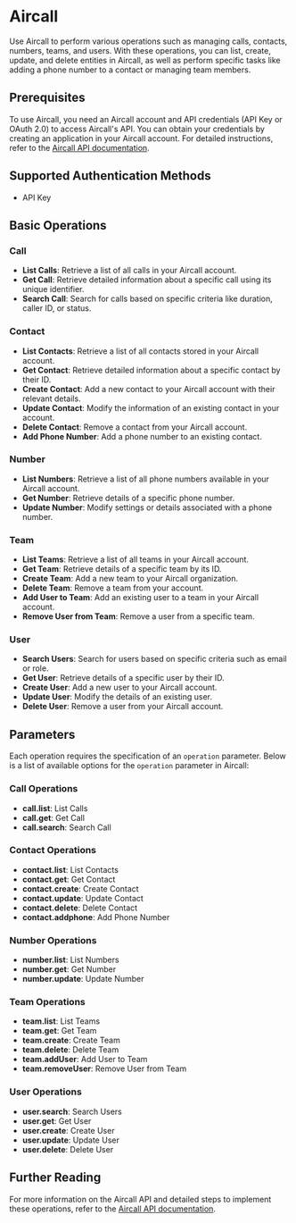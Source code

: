 # Aircall

Use Aircall to perform various operations such as managing calls, contacts, numbers, teams, and users. With these operations, you can list, create, update, and delete entities in Aircall, as well as perform specific tasks like adding a phone number to a contact or managing team members.

## Prerequisites

To use Aircall, you need an Aircall account and API credentials (API Key or OAuth 2.0) to access Aircall's API. You can obtain your credentials by creating an application in your Aircall account. For detailed instructions, refer to the [Aircall API documentation](https://developer.aircall.io/api-references/).

## Supported Authentication Methods

-   API Key

## Basic Operations

### Call

-   **List Calls**: Retrieve a list of all calls in your Aircall account.
-   **Get Call**: Retrieve detailed information about a specific call using its unique identifier.
-   **Search Call**: Search for calls based on specific criteria like duration, caller ID, or status.

### Contact

-   **List Contacts**: Retrieve a list of all contacts stored in your Aircall account.
-   **Get Contact**: Retrieve detailed information about a specific contact by their ID.
-   **Create Contact**: Add a new contact to your Aircall account with their relevant details.
-   **Update Contact**: Modify the information of an existing contact in your account.
-   **Delete Contact**: Remove a contact from your Aircall account.
-   **Add Phone Number**: Add a phone number to an existing contact.

### Number

-   **List Numbers**: Retrieve a list of all phone numbers available in your Aircall account.
-   **Get Number**: Retrieve details of a specific phone number.
-   **Update Number**: Modify settings or details associated with a phone number.

### Team

-   **List Teams**: Retrieve a list of all teams in your Aircall account.
-   **Get Team**: Retrieve details of a specific team by its ID.
-   **Create Team**: Add a new team to your Aircall organization.
-   **Delete Team**: Remove a team from your account.
-   **Add User to Team**: Add an existing user to a team in your Aircall account.
-   **Remove User from Team**: Remove a user from a specific team.

### User

-   **Search Users**: Search for users based on specific criteria such as email or role.
-   **Get User**: Retrieve details of a specific user by their ID.
-   **Create User**: Add a new user to your Aircall account.
-   **Update User**: Modify the details of an existing user.
-   **Delete User**: Remove a user from your Aircall account.

## Parameters

Each operation requires the specification of an `operation` parameter. Below is a list of available options for the `operation` parameter in Aircall:

### Call Operations

-   **call.list**: List Calls
-   **call.get**: Get Call
-   **call.search**: Search Call

### Contact Operations

-   **contact.list**: List Contacts
-   **contact.get**: Get Contact
-   **contact.create**: Create Contact
-   **contact.update**: Update Contact
-   **contact.delete**: Delete Contact
-   **contact.addphone**: Add Phone Number

### Number Operations

-   **number.list**: List Numbers
-   **number.get**: Get Number
-   **number.update**: Update Number

### Team Operations

-   **team.list**: List Teams
-   **team.get**: Get Team
-   **team.create**: Create Team
-   **team.delete**: Delete Team
-   **team.addUser**: Add User to Team
-   **team.removeUser**: Remove User from Team

### User Operations

-   **user.search**: Search Users
-   **user.get**: Get User
-   **user.create**: Create User
-   **user.update**: Update User
-   **user.delete**: Delete User

## Further Reading

For more information on the Aircall API and detailed steps to implement these operations, refer to the [Aircall API documentation](https://developer.aircall.io/api-references/).
